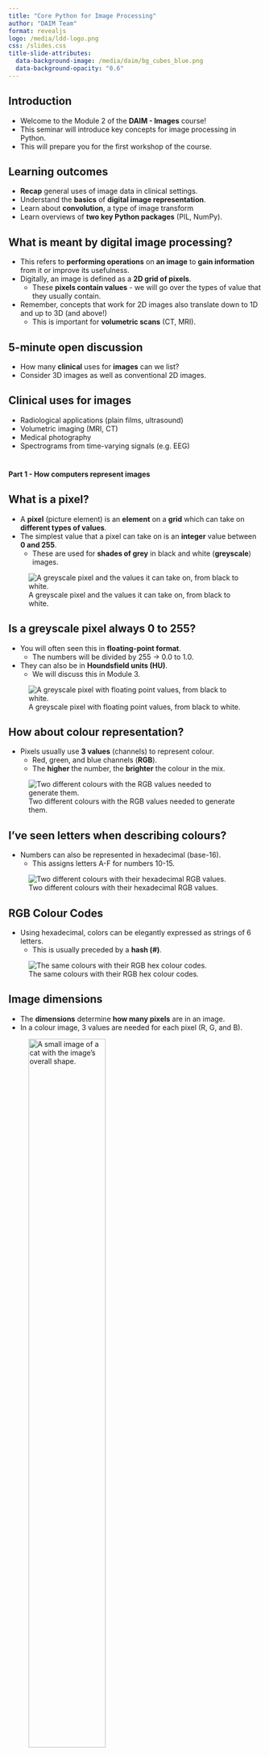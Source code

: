 ```yaml
---
title: "Core Python for Image Processing"
author: "DAIM Team"
format: revealjs
logo: /media/ldd-logo.png
css: /slides.css
title-slide-attributes:
  data-background-image: /media/daim/bg_cubes_blue.png
  data-background-opacity: "0.6"
---
```


## Introduction {background-image="/media/daim/bg_cubes_blue.png" background-opacity="0.6"}

- Welcome to the Module 2 of the **DAIM - Images** course!
- This seminar will introduce key concepts for image processing in Python.
- This will prepare you for the first workshop of the course.

## Learning outcomes {background-image="/media/daim/bg_cubes_blue.png" background-opacity="0.6"}

- **Recap** general uses of image data in clinical settings.
- Understand the **basics** of **digital image representation**.
- Learn about **convolution**, a type of image transform
- Learn overviews of **two key Python packages** (PIL, NumPy).

## What is meant by digital image processing? {background-image="/media/daim/bg_cubes_blue.png" background-opacity="0.6"}

- This refers to **performing operations** on **an image** to **gain information** from it or improve its usefulness.
- Digitally, an image is defined as a **2D grid of pixels**.
  - These **pixels contain values** - we will go over the types of value that they usually contain.
- Remember, concepts that work for 2D images also translate down to 1D and up to 3D (and above!)
  - This is important for **volumetric scans** (CT, MRI).

## 5-minute open discussion {background-image="/media/daim/question1.png" background-opacity="0.4"}

- How many **clinical** uses for **images** can we list?
- Consider 3D images as well as conventional 2D images.

## Clinical uses for images {background-image="/media/daim/bg_cubes_blue_right.png" background-opacity="0.4"}

- Radiological applications (plain films, ultrasound)
- Volumetric imaging (MRI, CT)
- Medical photography
- Spectrograms from time-varying signals (e.g. EEG)

#

:::{.r-stack}
**Part 1 - How computers represent images**
:::

## What is a pixel? {background-image="/media/daim/bg_cubes_blue_right.png" background-opacity="0.4"}

- A **pixel** (picture element) is an **element** on a **grid** which can take on **different types of values**.
- The simplest value that a pixel can take on is an **integer** value between **0 and 255**.
  - These are used for **shades of grey** in black and white (**greyscale**) images.

![A greyscale pixel and the values it can take on, from black to white.](/media/daim/greyscale_pixels.png)

## Is a greyscale pixel always 0 to 255? {background-image="/media/daim/bg_cubes_blue_right.png" background-opacity="0.4"}

- You will often seen this in **floating-point format**.
  - The numbers will be divided by 255 -> 0.0 to 1.0.
- They can also be in **Houndsfield units (HU)**.
  - We will discuss this in Module 3.

![A greyscale pixel with floating point values, from black to white.](/media/daim/greyscale_pixels_float.png)

## How about colour representation?

- Pixels usually use **3 values** (channels) to represent colour.
  - Red, green, and blue channels (**RGB**).
  - The **higher** the number, the **brighter** the colour in the mix.

![Two different colours with the RGB values needed to generate them.](/media/daim/rgb_pixels_decimal.png)

## I've seen letters when describing colours?

- Numbers can also be represented in hexadecimal (base-16).
  - This assigns letters A-F for numbers 10-15.

![Two different colours with their hexadecimal RGB values.](/media/daim/rgb_pixels_hexadecimal.png)

## RGB Colour Codes

- Using hexadecimal, colors can be elegantly expressed as strings of 6 letters.
  - This is usually preceded by a **hash (#)**.

![The same colours with their RGB hex colour codes.](/media/daim/rgb_pixels_hexcode.png)

<!--
Perhaps mention alpha channels in this section
-->

## Image dimensions

- The **dimensions** determine **how many pixels** are in an image.
- In a colour image, 3 values are needed for each pixel (R, G, and B).

![A small image of a cat with the image's overall shape.](/media/daim/cat_dimension.png){width="60%"}

<!--
Deliberately introducing this notation early (x,y,channels).
-->

<!--
* If one byte is used for each colour in the image of the cat, the total storage needed would be:
    * `3 * 50 * 57 = 8550 bytes - 8.6kB`
* This is **already a large size** for a such a tiny image
* We can combat this with **compression algorithms**
-->

## How can we reduce the storage space of an image? {background-image="/media/daim/bg_cubes_blue_right.png" background-opacity="0.4"}

- Compression is the process of **reducing image storage requirements**.
- There are lots of approaches to this process.
- These methods can be **lossy** or **lossless**.

<!--
Specific compression algorithms (e.g. DCT) are outside the scope of the course.
-->

## Lossy versus lossless compression {background-image="/media/daim/bg_cubes_blue_right.png" background-opacity="0.4"}

::: {.panel-tabset}

### Representations

- **Lossless** compression indicates that **all the data** in the original image can be recovered.
- **Lossy** compression will only produce an **approximation** of the original image.
- This is an important distinction!

### Example

![An example of an X-ray [from the dataset that we will use later in the course](https://www.kaggle.com/datasets/paultimothymooney/chest-xray-pneumonia/data), with lossless and (extreme) lossy compression.](/media/daim/compression_comparison.png){width="70%"}

:::

## Break! {background-image="/media/daim/coffee1.png" background-opacity="0.6" text-align=center}

#

:::{.r-stack}
**Part 2 - What is convolution?**
:::

## What is convolution? {background-image="/media/daim/bg_cubes_red_right.png" background-opacity="0.4"}

- **Convolution** is a **common operation** that is used in **data processing**.
- It is an type of **image transform**
- It involves **"convolving"** a target image with a **kernel**.
- It can be done in **1D** (signals), **2D** (images), and higher dimensions.

## What does it do to an image? {background-image="/media/daim/bg_cubes_red_right.png" background-opacity="0.4"}

- The change that convolution has on an image **depends on a kernel**.
- Kernels can be designed to produce **different effects**:
  - Blurring, sharpening, edge detection, etc.

## What is a kernel? {background-image="/media/daim/bg_cubes_red_right.png" background-opacity="0.4"}

- A kernel is a **grid of numbers** that is used in convolution.
- The **structure** of the kernel affects the output.
- An **averaging kernel** is shown below in Python.

```python
kernel = (1.0 / 9.0) * [
    [1, 1, 1],
    [1, 1, 1],
    [1, 1, 1]
]
```

## Examples of convolution {background-image="/media/daim/bg_cubes_red_right.png" background-opacity="0.4"}

::: {.panel-tabset}

### Sharpening

::: {#fig-blur layout-ncol=3}

![Normal](/media/daim/normal_cat.png){#fig-norm}

![Blurred](/media/daim/sharp_cat.png){#fig-blur}

```python
kernel = [
    [-1, -1, -1],
    [-1, 9, -1],
    [-1, -1, -1]
]
```

A comparison of convolving an image of a cat with a sharpening kernel.

:::

### Blurring

::: {#fig-blur layout-ncol=3}

![Normal](/media/daim/normal_cat.png){#fig-norm}

![Blurred](/media/daim/blur_cat.png){#fig-blur}

```python
kernel = [
    [1, 2, 1],
    [2, 4, 2],
    [1, 2, 1]
]
kernel *= 1.0 / 16.0
```

A comparison of convolving an image of a cat with a blurring kernel (3x3 approximated Gaussian).

:::

### Edge detection

::: {#fig-blur layout-ncol=3}

![Normal](/media/daim/normal_cat.png){#fig-norm}

![Edges](/media/daim/sobel_cat.png){#fig-edge}

```python
kernel = [
    [-1, -2, -1],
    [0, 0, 0],
    [1, 2 ,1]
]
```

A comparison of convolving an image of a cat with a edge detection kernel (Sobel operator) in the y-axis (upwards/downwards) direction.

:::

:::

## Why feature convolution in this course? {background-image="/media/daim/bg_cubes_red_right.png" background-opacity="0.4"}

- It is a very **versatile** and **widely used** operation
- It is **used in other areas** (e.g. signal processing).
- Convolution is a key operation in a **convolutional neural network**, a **well-established deep-learning architecture** for analysing images.

## 5-minute break! {background-image="/media/daim/coffee2.png" background-opacity="0.4"}

<!--
Find a clinical example of convolution?
-->

#

:::{.r-stack}
**Part 3 - What is PIL?**
:::

## Python Imaging Library {background-image="/media/daim/bg_cubes_blue_right.png" background-opacity="0.4"}

- **Python Imaging Library (PIL)** is a commonly used library that contains useful methods for **opening and processing** images.
- The most commonly used part of the package is the `Image` module.
  - Other modules contain methods for doing specific image operations, like **filtering** and **enhancement**.

```python
from PIL import Image
```

#

:::{.r-stack}
**Part 4 - What is NumPy?**
:::

## NumPy {background-image="/media/daim/bg_cubes_blue_right.png" background-opacity="0.4"}

- **NumPy** is a Python package which is used for doing operations on **multidimensional arrays of numbers**.
- This is how images are represented, and so NumPy contains **lots of functions** which are useful for **manipulating images**.

## How does array shape work?

- Arrays can be visualised as **rectangular** collections of **boxes**, depicting the **array elements**.

![Visualisations of the shape of some example NumPy arrays](/media/daim/np_shape_1.png){width="70%"}

## Similar shapes

- These shapes are the **same**, but the dimensions are **structured differently**, making the data **incompatible** for some operations.

![Visualisation of the same data with different dimension structure.](/media/daim/np_shape_2.png){width="70%"}

## How does this relate to images? {background-image="/media/daim/bg_cubes_blue_right.png" background-opacity="0.4"}

::: {.panel-tabset}

### Explanation

- **Collections of images** are often represented as **NumPy arrays**.
- This is often used as the **input data format** for **machine learning models**.

### Example

![Visualisation of a NumPy array of cat images with the same resolution with its shape. Note the colour channels.](/media/daim/np_shape_cat.png){width="40%"}

:::

#

:::{.r-stack}
**Quiz questions - NumPy Representation**
:::

## Example 1 {background-image="/media/daim/bg_cubes_blue_right.png" background-opacity="0.4"}

::: {.panel-tabset}

### Question

- A **greyscale image** of an ultrasound scan is opened in NumPy.
- It is a **square image** with a dimension of 50 pixels.
- What is the shape of the NumPy array?

### Answer

```python
us_image_shape = (50, 50)

# Practically, greyscale images may have an extra channel when imported...
us_image_shape = (50, 50, 1)
```

:::

## Example 2 {background-image="/media/daim/bg_cubes_blue_right.png" background-opacity="0.4"}

::: {.panel-tabset}

### Question

- A **colour image** of a dermatofibroma is opened by a dermatology researcher with NumPy.
- It is a **single frame from a video sequence** with **1080p resolution**.
- What is the shape of the image?

### Answer

```python
# There are 3 channels for colour and the dimensions of
# 1080p video are 1920 x 1080.
derm_image_shape = (1920, 1080, 3)
```

:::

## Example 3 {background-image="/media/daim/bg_cubes_blue_right.png" background-opacity="0.4"}

::: {.panel-tabset}

### Question

- A DAIM course participant is batching **multiple CXR images** together for input into a neural network.
- The images are **greyscale** and have been cropped to a **square** with a dimension of **256**.
- There are **16 images** in each batch.
- What is the shape of the **final batch** array?

### Answer

```python
# There are 16 images in each batch, and each
# image is 256 x 256.
cxr_batch_shape = (16, 256, 256)
```

:::

## Conclusions {background-image="/media/daim/bg_cubes_blue_right.png" background-opacity="0.4"}

- Today we have:
  - Covered the **basics** of image representation
  - Explained an image transformation - **convolution**
  - Provided an overview of the Python packages we will be working with
- This is a **general overview**, and there is a lot more depth to **digital image processing** that we have not touched on today.

## Next week {background-image="/media/daim/bg_cubes_blue_right.png" background-opacity="0.4"}

- We will have the first **2-hour workshop** of the course
- This will focus on the **basics** of **working with images** in **Python**
- We will send the **notebook** with the **associated images**.

## Thank you! {background-image="/media/daim/bg_cubes_blue_right.png" background-opacity="0.4"}

Any questions?
